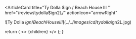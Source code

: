 <ArticleCard
  title="Ty Dolla $ign / Beach House III	"
  href="/review/tydolla$ign2L/"
  actionIcon="arrowRight"
>

![Ty Dolla $ign / Beach House III	](../../images/cd/tydolla$ign2L.jpg)

</ArticleCard>

  return (
    <>
      {children}
    </>
  );
}